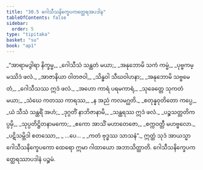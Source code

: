 ```yaml
---
title: "30.5 ဂေါသီသနိက္ခေပကတ္ထေရအပဒါန"
tableOfContents: false
sidebar:
  order: 5
type: "tipitaka"
basket: "su"
book: "ap1"
---
```



<DynamicBreadcrumb />

<Division number="21" book="ap1" e="ch" v="20" p="278">

<Paragraph number="3386" type="verses" book="ap1">
_“အာရာမဒွါရာ နိက္ခမ္မ,_  
_ဂေါသီသံ သန္ထတံ မယာ;_  
_အနုဘောမိ သကံ ကမ္မံ,_  
_ပုဗ္ဗကမ္မဿိဒံ ဖလံ._  

</Paragraph>

</Division>
<Division number="22" book="ap1" e="ch" v="20" p="278">

<Paragraph number="3387" type="verses" book="ap1">
_အာဇာနိယာ ဝါတဇဝါ,_  
_သိန္ဓဝါ သီဃဝါဟနာ;_  
_အနုဘောမိ သဗ္ဗမေတံ,_  
_ဂေါသီသဿ ဣဒံ ဖလံ._  

</Paragraph>

</Division>
<Division number="23" book="ap1" e="ch" v="20" p="278">

<Paragraph number="3388" type="verses" book="ap1">
_အဟော ကာရံ ပရမကာရံ,_  
_သုခေတ္တေ သုကတံ မယာ;_  
_သံဃေ ကတဿ ကာရဿ,_  
_န အညံ ကလမဂ္ဃတိ._  

</Paragraph>

</Division>
<Division number="24" book="ap1" e="ch" v="20" p="278">

<Paragraph number="3389" type="verses" book="ap1">
_စတုန္နဝုတိတော ကပ္ပေ,_  
_ယံ သီသံ သန္ထရိံ အဟံ;_  
_ဒုဂ္ဂတိံ နာဘိဇာနာမိ,_  
_သန္ထရဿ ဣဒံ ဖလံ._  

</Paragraph>

</Division>
<Division number="25" book="ap1" e="ch" v="20" p="278">

<Paragraph number="3390" type="verses" book="ap1">
_ပဉ္စသတ္တတိကပ္ပမှိ,_  
_သုပ္ပတိဋ္ဌိတနာမကော;_  
_ဧကော အာသိံ မဟာတေဇော,_  
_စက္ကဝတ္တီ မဟဗ္ဗလော._  

</Paragraph>

</Division>
<Division number="26" book="ap1" e="ch" v="20" p="278">

<Paragraph number="3391" type="verses" book="ap1">
_ပဋိသမ္ဘိဒါ စတဿော,_  
_ …ပေ… _  
_ကတံ ဗုဒ္ဓဿ သာသနံ”._  

</Paragraph>

<Paragraph number="3392" book="ap1">
ဣတ္ထံ သုဒံ အာယသ္မာ ဂေါသီသနိက္ခေပကော ထေရော ဣမာ ဂါထာယော အဘာသိတ္ထာတိ.

</Paragraph>
</Division>

<Paragraph number="3393" type="center" book="ap1">
ဂေါသီသနိက္ခေပကတ္ထေရဿာပဒါနံ ပဉ္စမံ.
</Paragraph>